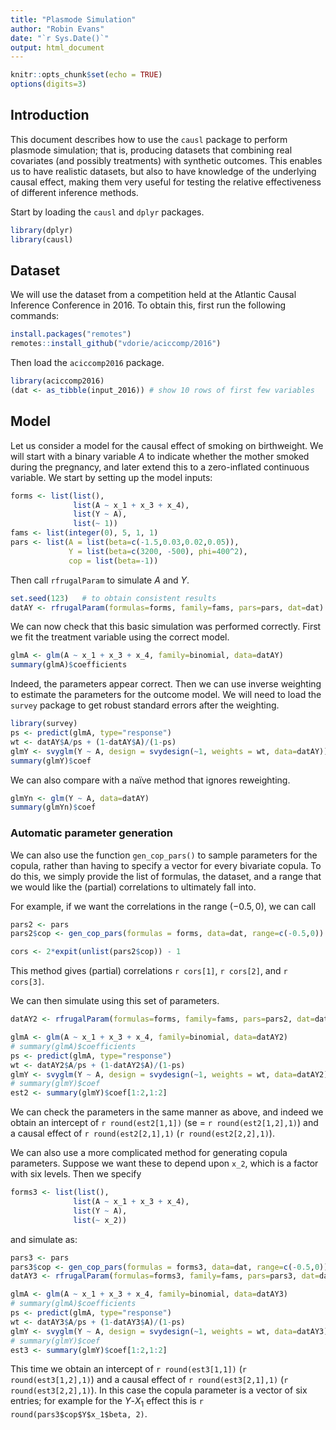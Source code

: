 ```yaml
---
title: "Plasmode Simulation"
author: "Robin Evans"
date: "`r Sys.Date()`"
output: html_document
---
```


```r
knitr::opts_chunk$set(echo = TRUE)
options(digits=3)
```

## Introduction

This document describes how to use the `causl` package to perform plasmode 
simulation; that is, producing datasets that combining real covariates (and 
possibly treatments) with synthetic outcomes.  This enables us to have realistic
datasets, but also to have knowledge of the underlying causal effect, making 
them very useful for testing the relative effectiveness of different inference
methods.

Start by loading the `causl` and `dplyr` packages.

```r
library(dplyr)
library(causl)
```

## Dataset

We will use the dataset from a competition held at the Atlantic Causal Inference 
Conference in 2016.  To obtain this, first run the following commands:
```r
install.packages("remotes")
remotes::install_github("vdorie/aciccomp/2016")
```
Then load the `aciccomp2016` package.
```r
library(aciccomp2016)
(dat <- as_tibble(input_2016)) # show 10 rows of first few variables
```

## Model

Let us consider a model for the causal effect of smoking on birthweight.  We will
start with a binary variable $A$ to indicate whether the mother smoked during the
pregnancy, and later extend this to a zero-inflated continuous variable.  We
start by setting up the model inputs:

```r
forms <- list(list(),
              list(A ~ x_1 + x_3 + x_4),
              list(Y ~ A),
              list(~ 1))
fams <- list(integer(0), 5, 1, 1)
pars <- list(A = list(beta=c(-1.5,0.03,0.02,0.05)),
             Y = list(beta=c(3200, -500), phi=400^2),
             cop = list(beta=-1))
```
Then call `rfrugalParam` to simulate $A$ and $Y$.
```r
set.seed(123)   # to obtain consistent results
datAY <- rfrugalParam(formulas=forms, family=fams, pars=pars, dat=dat)
```
We can now check that this basic simulation was performed correctly.  First we
fit the treatment variable using the correct model.
```r
glmA <- glm(A ~ x_1 + x_3 + x_4, family=binomial, data=datAY)
summary(glmA)$coefficients
```
Indeed, the parameters appear correct.  Then we can use inverse weighting to
estimate the parameters for the outcome model.  We will need to load the 
`survey` package to get robust standard errors after the weighting.
```r
library(survey)
ps <- predict(glmA, type="response")
wt <- datAY$A/ps + (1-datAY$A)/(1-ps)
glmY <- svyglm(Y ~ A, design = svydesign(~1, weights = wt, data=datAY))
summary(glmY)$coef
```

We can also compare with a naïve method that ignores reweighting.

```r
glmYn <- glm(Y ~ A, data=datAY)
summary(glmYn)$coef
```

### Automatic parameter generation

We can also use the function `gen_cop_pars()` to sample parameters for the 
copula, rather than having to specify a vector for every bivariate copula.  To
do this, we simply provide the list of formulas, the dataset, and a range that
we would like the (partial) correlations to ultimately fall into.  

For example, if we want the correlations in the range $(-0.5,0)$, we can call
```r
pars2 <- pars
pars2$cop <- gen_cop_pars(formulas = forms, data=dat, range=c(-0.5,0))
```
```r
cors <- 2*expit(unlist(pars2$cop)) - 1
```
This method gives (partial) correlations `r cors[1]`,  `r cors[2]`, and  `r cors[3]`.

We can then simulate using this set of parameters.
```r
datAY2 <- rfrugalParam(formulas=forms, family=fams, pars=pars2, dat=dat)
```
```r
glmA <- glm(A ~ x_1 + x_3 + x_4, family=binomial, data=datAY2)
# summary(glmA)$coefficients
ps <- predict(glmA, type="response")
wt <- datAY2$A/ps + (1-datAY2$A)/(1-ps)
glmY <- svyglm(Y ~ A, design = svydesign(~1, weights = wt, data=datAY2))
# summary(glmY)$coef
est2 <- summary(glmY)$coef[1:2,1:2]
```
We can check the parameters in the same manner as above, and indeed we obtain
an intercept of `r round(est2[1,1])` (se $=$ `r round(est2[1,2],1)`) and a 
causal effect of `r round(est2[2,1],1)` (`r round(est2[2,2],1)`).

We can also use a more complicated method for generating copula parameters.  Suppose
we want these to depend upon `x_2`, which is a factor with six levels.  Then 
we specify
```r
forms3 <- list(list(),
              list(A ~ x_1 + x_3 + x_4),
              list(Y ~ A),
              list(~ x_2))
```
and simulate as:
```r
pars3 <- pars
pars3$cop <- gen_cop_pars(formulas = forms3, data=dat, range=c(-0.5,0))
datAY3 <- rfrugalParam(formulas=forms3, family=fams, pars=pars3, dat=dat)
```

```r
glmA <- glm(A ~ x_1 + x_3 + x_4, family=binomial, data=datAY3)
# summary(glmA)$coefficients
ps <- predict(glmA, type="response")
wt <- datAY3$A/ps + (1-datAY3$A)/(1-ps)
glmY <- svyglm(Y ~ A, design = svydesign(~1, weights = wt, data=datAY3))
# summary(glmY)$coef
est3 <- summary(glmY)$coef[1:2,1:2]
```
This time we obtain an intercept of `r round(est3[1,1])` (`r round(est3[1,2],1)`) and a 
causal effect of `r round(est3[2,1],1)` (`r round(est3[2,2],1)`).  In this case
the copula parameter is a vector of six entries; for example for the $Y$-$X_1$ 
effect this is `r round(pars3$cop$Y$x_1$beta, 2)`.


